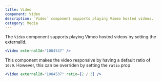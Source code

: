 ```yaml
---
title: Video
component: Video
description: `Video` component supports playing Vimeo hosted videos.
category: Media
---
```


The `Video` component supports playing Vimeo hosted videos by setting the externalId.

```jsx preview center
<Video externalId="1084537" />
```

This component makes the video responsive by having a default ratio of `16:9`. However, this can be overriden by setting the `ratio` prop

```jsx preview center
<Video externalId="1084537" ratio={2 / 3} />
```
